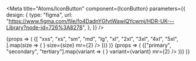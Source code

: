 


<Meta
    title="Atoms/IconButton"
    component={IconButton}
    parameters={{
        design: {
            type: "figma",
            url: "https://www.figma.com/file/fo4DadnYGfvtWawiQYcwmj/HDR-UK---Library?node-id=726%3A8278",
        },
    }}
/>

<Canvas>
    <Story name="Sizes">
        {props => (
            <Card>
                <CardBody>
                    {[
                        "xxs",
                        "xs",
                        "sm",
                        "md",
                        "lg",
                        "xl",
                        "2xl",
                        "3xl",
                        "4xl",
                        "5xl",
                    ].map(size => (
                        <IconButton svg={<CloseIcon />} size={size} mr={2} />
                    ))}
                </CardBody>
            </Card>
        )}
    </Story>
    <Story name="Variants">
        {props => (
            <Card>
                <CardBody>
                    {["primary", "secondary", "tertiary"].map(variant => (
                        <IconButton
                            svg={<CloseIcon />}
                            variant={variant}
                            mr={2}
                        />
                    ))}
                </CardBody>
            </Card>
        )}
    </Story>
</Canvas>
